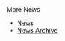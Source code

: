 {{Newsitem| date=26 September 2006 CLST (2006-09-26)| author=[[Tobias RundstrÃ¶m]]| title=*Bzz* *bzz* Don't try to adjust your radio, we are in control *bzz* - DrGonzo is released |text=This is a live broadcast from the XMMS2 Team! We are releasing a new Developer Release to the wild. This one is dubbed [[Release:DrGonzo|DrGonzo]] and includes a heap of new exciting bugs (a.k.a. features). This is the first release of XMMS2 that contains code sponsored by Google Summer of Code. Download at the usual places over at [http://sourceforge.net/projects/xmms2 sourceforge] and read the full release notes [http://wiki.xmms2.xmms.se/index.php/Release:DrGonzo here].
}}

{{Newsitem| date=8 September 2006 WST (2006-09-08)| author=[[Sham Chukoury]]| title=End of SoC 2006| text=Google's [[Summer of Code 2006]] ended a couple of weeks ago, and we're still wrapping up some of the successful XMMS2 projects. All in all, we achieved a success rate of about 80%. You can now look forward to [[SoC:DAAP|DAAP]] support in XMMS2, and a polished up [[Client:TurboX2|TurboX2]] client for the [[Release:DrGonzo|next release]]. Hot on the heels of these projects is the [[Collections]] project by [[SÃ©bastien Cevey]] which is still in its final stages of integration, and is planned for release with [[Release:DrHouse|DrHouse]].

You'll also notice the new wiki layout, with a skin unofficially codenamed ''SeriousGrey'', an improved sidebar, courtesy of a new Mediawiki 1.7 feature, and a re-minted homepage inspired by [http://www.mono-project.com mono-project.com] and [http://hula-project.org hula-project.org]. Various pages have also been revised and polished up. Some new highlights are [[screenshots]] and a few reminders about [[what XMMS2 will not do]]. As usual, this is a wiki, so please help us keep it interesting!}}

{{Newsitem| date=15 July 2006 CLST (2006-07-15)| author=[[Tobias RundstrÃ¶m]]| title=This must feel soooo good!| text=[[Release:DrFeelgood|DrFeelgood]] is a fast bugfix release to DrEvil. Nothing fancy, but upgrade if you want to get rid of annoying bugs.
}}

;More News
* [[News]]
* [[News Archive]]